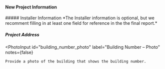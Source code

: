 #### New Project Information

<DocNameInput label="Project Name" path="doc_name" required />
##### Installer Information *The Installer information is optional, but we
recomment filling in at least one field for reference in the the final report.*
<StringInput label="Technician Name" path="installer.name" />
<StringInput label="Installation Company" path="installer.company_name" />
<StringInput label="Company Address" path="installer.mailing_address" />
<StringInput label="Company Phone" path="installer.phone" />
<StringInput label="Company Email" path="installer.email" />

##### Project Address

<StringInput label="Street Address" path="location.street_address" />
<StringInput label="City" path="location.city" />
<USStateSelect label="State" path="location.state" />
<StringInput label="Zip Code" path="location.zip_code" />

<PhotoInput
    id="building_number_photo"
    label="Building Number – Photo"
    notes={false}
>
    Provide a photo of the building that shows the building number.
</PhotoInput>

<SaveCancelButton path="status" />
